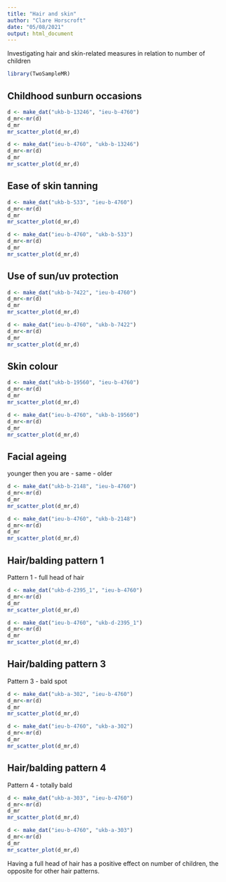 ```yaml
---
title: "Hair and skin"
author: "Clare Horscroft"
date: "05/08/2021"
output: html_document
---
```


Investigating hair and skin-related measures in relation to number of children

```r
library(TwoSampleMR)
```


## Childhood sunburn occasions

```r
d <- make_dat("ukb-b-13246", "ieu-b-4760")
d_mr<-mr(d)
d_mr
mr_scatter_plot(d_mr,d)
```

```r
d <- make_dat("ieu-b-4760", "ukb-b-13246")
d_mr<-mr(d)
d_mr
mr_scatter_plot(d_mr,d)
```

## Ease of skin tanning

```r
d <- make_dat("ukb-b-533", "ieu-b-4760")
d_mr<-mr(d)
d_mr
mr_scatter_plot(d_mr,d)
```

```r
d <- make_dat("ieu-b-4760", "ukb-b-533")
d_mr<-mr(d)
d_mr
mr_scatter_plot(d_mr,d)
```

## Use of sun/uv protection 

```r
d <- make_dat("ukb-b-7422", "ieu-b-4760")
d_mr<-mr(d)
d_mr
mr_scatter_plot(d_mr,d)
```

```r
d <- make_dat("ieu-b-4760", "ukb-b-7422")
d_mr<-mr(d)
d_mr
mr_scatter_plot(d_mr,d)
```

## Skin colour

```r
d <- make_dat("ukb-b-19560", "ieu-b-4760")
d_mr<-mr(d)
d_mr
mr_scatter_plot(d_mr,d)
```

```r
d <- make_dat("ieu-b-4760", "ukb-b-19560")
d_mr<-mr(d)
d_mr
mr_scatter_plot(d_mr,d)
```

## Facial ageing

younger then you are - same - older

```r
d <- make_dat("ukb-b-2148", "ieu-b-4760")
d_mr<-mr(d)
d_mr
mr_scatter_plot(d_mr,d)
```

```r
d <- make_dat("ieu-b-4760", "ukb-b-2148")
d_mr<-mr(d)
d_mr
mr_scatter_plot(d_mr,d)
```

## Hair/balding pattern 1

Pattern 1 - full head of hair

```r
d <- make_dat("ukb-d-2395_1", "ieu-b-4760")
d_mr<-mr(d)
d_mr
mr_scatter_plot(d_mr,d)
```

```r
d <- make_dat("ieu-b-4760", "ukb-d-2395_1")
d_mr<-mr(d)
d_mr
mr_scatter_plot(d_mr,d)
```

## Hair/balding pattern 3

Pattern 3 - bald spot

```r
d <- make_dat("ukb-a-302", "ieu-b-4760")
d_mr<-mr(d)
d_mr
mr_scatter_plot(d_mr,d)
```

```r
d <- make_dat("ieu-b-4760", "ukb-a-302")
d_mr<-mr(d)
d_mr
mr_scatter_plot(d_mr,d)
```

## Hair/balding pattern 4

Pattern 4 - totally bald

```r
d <- make_dat("ukb-a-303", "ieu-b-4760")
d_mr<-mr(d)
d_mr
mr_scatter_plot(d_mr,d)
```

```r
d <- make_dat("ieu-b-4760", "ukb-a-303")
d_mr<-mr(d)
d_mr
mr_scatter_plot(d_mr,d)
```

Having a full head of hair has a positive effect on number of children, the opposite for other hair patterns.
